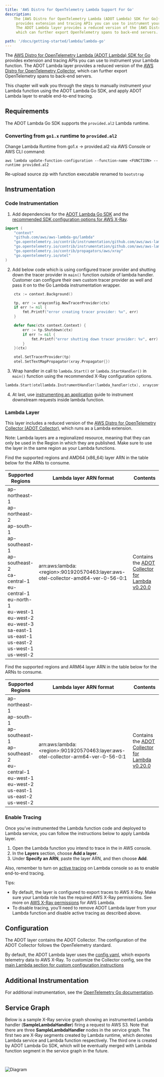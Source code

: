 ```yaml
---
title: 'AWS Distro for OpenTelemetry Lambda Support For Go'
description:
    The [AWS Distro for OpenTelemetry Lambda (ADOT Lambda) SDK for Go](https://github.com/open-telemetry/opentelemetry-go-contrib/tree/main/instrumentation/github.com/aws/aws-lambda-go/otellambda)
     provides extension and tracing APIs you can use to instrument your Lambda function.
     The ADOT Lambda layer provides a reduced version of the [AWS Distro for OpenTelemetry Collector](https://github.com/aws-observability/aws-otel-collector),
     which can further export OpenTelemetry spans to back-end servers.

path: '/docs/getting-started/lambda/lambda-go'
---
```



The [AWS Distro for OpenTelemetry Lambda (ADOT Lambda) SDK for Go](https://github.com/open-telemetry/opentelemetry-go-contrib/tree/main/instrumentation/github.com/aws/aws-lambda-go/otellambda) provides extension and tracing APIs you can use to instrument your Lambda function. The ADOT Lambda layer provides a reduced version of the [AWS Distro for OpenTelemetry Collector](https://github.com/aws-observability/aws-otel-collector), which can further export OpenTelemetry spans to back-end servers.

This chapter will walk you through the steps to manually instrument your Lambda function using the ADOT Lambda Go SDK, and apply ADOT Lambda layer to enable end-to-end tracing.


<SectionSeparator />

## Requirements

The ADOT Lambda Go SDK supports the `provided.al2` Lambda runtime.

### Converting from `go1.x` runtime to `provided.al2`
Change Lambda Runtime from go1.x → provided.al2 via AWS Console or AWS CLI command:
```shell
aws lambda update-function-configuration --function-name <FUNCTION> --runtime provided.al2
```

Re-upload source zip with function executable renamed to `bootstrap`


## Instrumentation

### Code Instrumentation

1. Add dependencies for the [ADOT Lambda Go SDK](https://pkg.go.dev/go.opentelemetry.io/contrib/instrumentation/github.com/aws/aws-lambda-go/otellambda) and the [recommended SDK configuration options for AWS X-Ray](https://pkg.go.dev/go.opentelemetry.io/contrib/instrumentation/github.com/aws/aws-lambda-go/otellambda/xrayconfig).

```go
import (
    "context"
    "github.com/aws/aws-lambda-go/lambda"
    "go.opentelemetry.io/contrib/instrumentation/github.com/aws/aws-lambda-go/otellambda"
    "go.opentelemetry.io/contrib/instrumentation/github.com/aws/aws-lambda-go/otellambda/xrayconfig"
    "go.opentelemetry.io/contrib/propagators/aws/xray"
    "go.opentelemetry.io/otel"
)
```
2. Add below code which is using configured tracer provider and shutting down the tracer provider in `main()` function outside of lambda handler. Customer can configure their own custom tracer provider as well and pass it on to the Go Lambda instrumentation wrapper.
```go
   	ctx := context.Background()

   	tp, err := xrayconfig.NewTracerProvider(ctx)
   	if err != nil {
   		fmt.Printf("error creating tracer provider: %v", err)
   	}

   	defer func(ctx context.Context) {
   		err := tp.Shutdown(ctx)
   		if err != nil {
   			fmt.Printf("error shutting down tracer provider: %v", err)
   		}
   	}(ctx)

   	otel.SetTracerProvider(tp)
   	otel.SetTextMapPropagator(xray.Propagator{})
```

3. Wrap handler in call to `lambda.Start()` or `lambda.StartHandler()` in `main()` function using the recommended X-Ray configuration options.
```go
lambda.Start(otellambda.InstrumentHandler(lambda_handler(ctx), xrayconfig.WithRecommendedOptions(tp)... ))
```

4. At last, use [instrumenting an application](https://aws-otel.github.io/docs/getting-started/go-sdk/trace-manual-instr#instrumenting-an-application) guide to instrument downstream requests inside lambda function.

### Lambda Layer

This layer includes a reduced version of the [AWS Distro for OpenTelemetry Collector (ADOT Collector)](https://github.com/aws-observability/aws-otel-collector),
  which runs as a Lambda extension.

Note: Lambda layers are a regionalized resource, meaning that they can only be used in the Region in which they are published.
 Make sure to use the layer in the same region as your Lambda functions.

Find the supported regions and AMD64 (x86_64) layer ARN in the table below for the ARNs to consume.

|Supported   Regions  |Lambda layer ARN format  | Contents |
|---------------------|-------------------------|----------|
| ap-northeast-1<br/>ap-northeast-2<br/>ap-south-1<br/>ap-southeast-1<br/>ap-southeast-2<br/>ca-central-1<br/>eu-central-1<br/>eu-north-1<br/>eu-west-1<br/>eu-west-2<br/>eu-west-3<br/>sa-east-1<br/>us-east-1<br/>us-east-2<br/>us-west-1<br/>us-west-2 | arn:aws:lambda:<region\>:901920570463:layer:aws-otel-collector-amd64-ver-0-56-0:1 | Contains the [ADOT Collector for Lambda v0.20.0](https://github.com/aws-observability/aws-otel-collector/releases/tag/pkg%2Flambdacomponents%2Fv0.20.0)|

Find the supported regions and ARM64 layer ARN in the table below for the ARNs to consume.

|Supported   Regions  |Lambda layer ARN format  | Contents |
|---------------------|-------------------------|----------|
| ap-northeast-1<br/>ap-south-1<br/>ap-southeast-1<br/>ap-southeast-2<br/>eu-central-1<br/>eu-west-1<br/>eu-west-2<br/>us-east-1<br/>us-east-2<br/>us-west-2 | arn:aws:lambda:<region\>:901920570463:layer:aws-otel-collector-arm64-ver-0-56-0:1 | Contains the [ADOT Collector for Lambda v0.20.0](https://github.com/aws-observability/aws-otel-collector/releases/tag/pkg%2Flambdacomponents%2Fv0.20.0)|


### Enable Tracing
Once you’ve instrumented the Lambda function code and deployed to Lambda service, you can follow the instructions below to apply Lambda layer.

1. Open the Lambda function you intend to trace in the in AWS console. 
2. In the **Layers** section, choose **Add a layer**.
3. Under **Specify an ARN**, paste the layer ARN, and then choose **Add**.

Also, remember to turn on [active tracing](https://docs.aws.amazon.com/lambda/latest/dg/services-xray.html) on Lambda console so as to enable end-to-end tracing.

Tips:

* By default, the layer is configured to export traces to AWS X-Ray.
 Make sure your Lambda role has the required AWS X-Ray permissions.
  See more on [AWS X-Ray permissions](https://docs.aws.amazon.com/lambda/latest/dg/services-xray.html#services-xray-permissions) for AWS Lambda.
* To disable tracing, you’ll need to remove ADOT Lambda layer from your Lambda function and disable active tracing as described above.

<SectionSeparator />

## Configuration

The ADOT layer contains the ADOT Collector. The configuration of the ADOT Collector follows the OpenTelemetry standard.

By default, the ADOT Lambda layer uses the [config.yaml](https://github.com/aws-observability/aws-otel-lambda/blob/main/adot/collector/config.yaml),
 which exports telemetry data to AWS X-Ray. To customize the Collector config,
 see the [main Lambda section for custom configuration instructions](/docs/getting-started/lambda#custom-configuration-for-the-adot-collector-on-lambda)


<SectionSeparator />

## Additional Instrumentation

For additional instrumentation, see the [OpenTelemetry Go documentation](https://github.com/open-telemetry/opentelemetry-go).

<SectionSeparator />

## Service Graph

Below is a sample X-Ray service graph showing an instrumented Lambda handler (**SampleLambdaHandler**) firing a request to AWS S3. Note that there are three **SampleLambdaHandler** nodes in the service graph.
The first two are X-Ray segments created by Lambda runtime, which denotes Lambda service and Lambda function respectively. The third one is created by ADOT Lambda Go SDK, which will be eventually merged with Lambda function segment in the service graph in the future.

<img src={img16} alt="Diagram" style="margin: 30px 0;" />